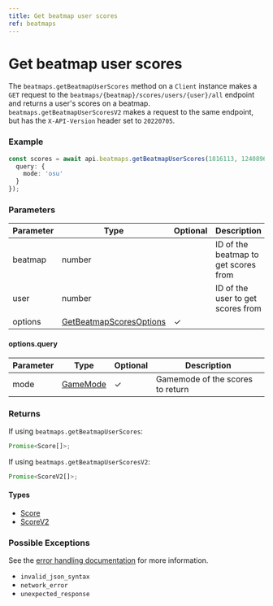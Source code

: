 ```yaml
---
title: Get beatmap user scores
ref: beatmaps
---
```


# Get beatmap user scores

The `beatmaps.getBeatmapUserScores` method on a `Client` instance makes a `GET` request to the `beatmaps/{beatmap}/scores/users/{user}/all` endpoint and returns a user's scores on a beatmap. `beatmaps.getBeatmapUserScoresV2` makes a request to the same endpoint, but has the `X-API-Version` header set to `20220705`.

### Example

```ts
const scores = await api.beatmaps.getBeatmapUserScores(1816113, 12408961, {
  query: {
    mode: 'osu'
  }
});
```

### Parameters

| Parameter | Type                                                              | Optional | Description                          |
| --------- | ----------------------------------------------------------------- | -------- | ------------------------------------ |
| beatmap   | number                                                            |          | ID of the beatmap to get scores from |
| user      | number                                                            |          | ID of the user to get scores from    |
| options   | [GetBeatmapScoresOptions](/references/get-beatmap-scores-options) | ✓        |                                      |

#### options.query

| Parameter | Type                              | Optional | Description                      |
| --------- | --------------------------------- | -------- | -------------------------------- |
| mode      | [GameMode](/references/game-mode) | ✓        | Gamemode of the scores to return |

### Returns

If using `beatmaps.getBeatmapUserScores`:

```ts
Promise<Score[]>;
```

If using `beatmaps.getBeatmapUserScoresV2`:

```ts
Promise<ScoreV2[]>;
```

#### Types

- [Score](/references/score)
- [ScoreV2](/references/score-v2)

### Possible Exceptions

See the [error handling documentation](/extras/error-handling) for more information.

- `invalid_json_syntax`
- `network_error`
- `unexpected_response`
